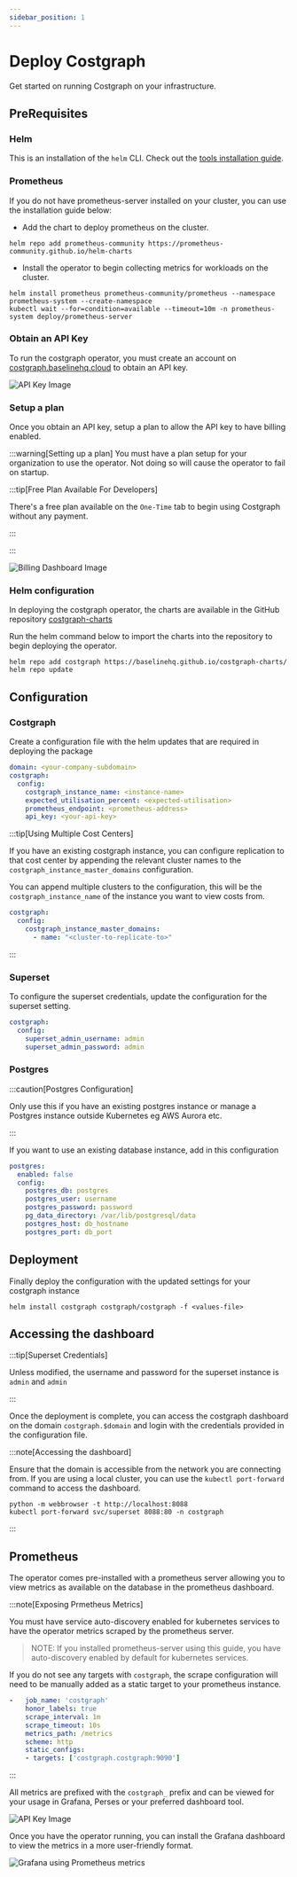 ```yaml
---
sidebar_position: 1
---
```


# Deploy Costgraph

Get started on running Costgraph on your infrastructure.


## PreRequisites

### Helm 
This is an installation of the `helm` CLI. Check out the [tools installation guide](https://helm.sh/docs/intro/install/).

### Prometheus

If you do not have prometheus-server installed on your cluster, you can use the installation guide below:

- Add the chart to deploy prometheus on the cluster.
```shell
helm repo add prometheus-community https://prometheus-community.github.io/helm-charts
```

- Install the operator to begin collecting metrics for workloads on the cluster.
```shell
helm install prometheus prometheus-community/prometheus --namespace prometheus-system --create-namespace
kubectl wait --for=condition=available --timeout=10m -n prometheus-system deploy/prometheus-server
```


### Obtain an API Key

To run the costgraph operator, you must create an account on [costgraph.baselinehq.cloud](https://costgraph.baselinehq.cloud/) to obtain an API key.


<img src={APIKeyImage} alt="API Key Image"  />


### Setup a plan

Once you obtain an API key, setup a plan to allow the API key to have billing enabled.


:::warning[Setting up a plan]
You must have a plan setup for your organization to use the operator. Not doing so will cause the operator to fail on startup.

:::tip[Free Plan Available For Developers]

There's a free plan available on the `One-Time` tab to begin using Costgraph without any payment.

:::

:::


<img src={BillingImage} alt="Billing Dashboard Image"  />

### Helm configuration
In deploying the costgraph operator, the charts are available in the GitHub repository [costgraph-charts](https://github.com/BaselineHQ/costgraph-charts)

Run the helm command below to import the charts into the repository to begin deploying the operator.

```shell
helm repo add costgraph https://baselinehq.github.io/costgraph-charts/
helm repo update
```


## Configuration

### Costgraph
Create a configuration file with the helm updates that are required in deploying the package

```yaml
domain: <your-company-subdomain>
costgraph:
  config:
    costgraph_instance_name: <instance-name>
    expected_utilisation_percent: <expected-utilisation>
    prometheus_endpoint: <prometheus-address>
    api_key: <your-api-key>
```


:::tip[Using Multiple Cost Centers]


If you have an existing costgraph instance, you can configure replication to that cost center by appending the relevant cluster names to the  `costgraph_instance_master_domains` configuration.

You can append multiple clusters to the configuration, this will be the `costgraph_instance_name` of the instance you want to view costs from.

```yaml
costgraph:
  config:
    costgraph_instance_master_domains:
      - name: "<cluster-to-replicate-to>"
```

:::




### Superset
To configure the superset credentials, update the configuration for the superset setting.

```yaml
costgraph:
  config:
    superset_admin_username: admin
    superset_admin_password: admin
```

### Postgres

:::caution[Postgres Configuration]

Only use this if you have an existing postgres instance or manage a Postgres instance outside Kubernetes eg AWS Aurora etc.

:::


If you want to use an existing database instance, add in this configuration

```yaml
postgres:
  enabled: false
  config:
    postgres_db: postgres
    postgres_user: username
    postgres_password: password
    pg_data_directory: /var/lib/postgresql/data
    postgres_host: db_hostname
    postgres_port: db_port
```

## Deployment
Finally deploy the configuration with the updated settings for your costgraph instance 

```shell
helm install costgraph costgraph/costgraph -f <values-file>
```



## Accessing the dashboard

:::tip[Superset Credentials]

Unless modified, the username and password for the superset instance is `admin` and `admin`

:::

Once the deployment is complete, you can access the costgraph dashboard on the domain `costgraph.$domain` and login with the credentials provided in the configuration file.

:::note[Accessing the dashboard]

Ensure that the domain is accessible from the network you are connecting from. If you are using a local cluster, you can use the `kubectl port-forward` command to access the dashboard.

```shell
python -m webbrowser -t http://localhost:8088
kubectl port-forward svc/superset 8088:80 -n costgraph
```
:::

## Prometheus

The operator comes pre-installed with a prometheus server allowing you to view metrics as available on the database in the prometheus dashboard.

:::note[Exposing Prmetheus Metrics]

You must have service auto-discovery enabled for kubernetes services to have the operator metrics scraped by the prometheus server.

> NOTE: If you installed prometheus-server using this guide, you have auto-discovery enabled by default for kubernetes services.

If you do not see any targets with `costgraph`, the scrape configuration will need to be manually added as a static target to your prometheus instance.

```yaml
-   job_name: 'costgraph'
    honor_labels: true
    scrape_interval: 1m
    scrape_timeout: 10s
    metrics_path: /metrics
    scheme: http
    static_configs:
    - targets: ['costgraph.costgraph:9090']
```

:::

All metrics are prefixed with the `costgraph_` prefix and can be viewed for your usage in Grafana, Perses or your preferred dashboard tool.



<img src={PrometheusImage} alt="API Key Image"  />


Once you have the operator running, you can install the Grafana dashboard to view the metrics in a more user-friendly format.


<img src={GrafanaShowcase} alt="Grafana using Prometheus metrics"  />